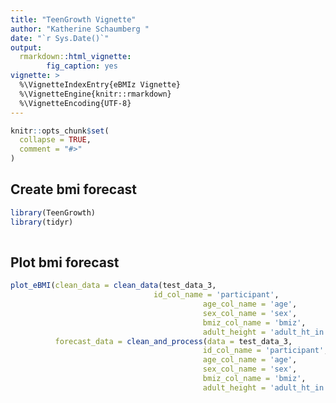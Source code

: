 ```yaml
---
title: "TeenGrowth Vignette"
author: "Katherine Schaumberg "
date: "`r Sys.Date()`"
output: 
  rmarkdown::html_vignette:
        fig_caption: yes
vignette: >
  %\VignetteIndexEntry{eBMIz Vignette}
  %\VignetteEngine{knitr::rmarkdown}
  %\VignetteEncoding{UTF-8}
---
```


```r
knitr::opts_chunk$set(
  collapse = TRUE,
  comment = "#>"
)
```

## Create bmi forecast

```r
library(TeenGrowth)
library(tidyr)
 

```

## Plot bmi forecast
```r
plot_eBMI(clean_data = clean_data(test_data_3,
                                id_col_name = 'participant', 
                                           age_col_name = 'age',
                                           sex_col_name = 'sex',
                                           bmiz_col_name = 'bmiz', 
                                           adult_height = 'adult_ht_in'),
          forecast_data = clean_and_process(data = test_data_3, 
                                           id_col_name = 'participant', 
                                           age_col_name = 'age',
                                           sex_col_name = 'sex',
                                           bmiz_col_name = 'bmiz', 
                                           adult_height = 'adult_ht_in'), model = 'ARIMA', ci = '95%', px = 2)

```
